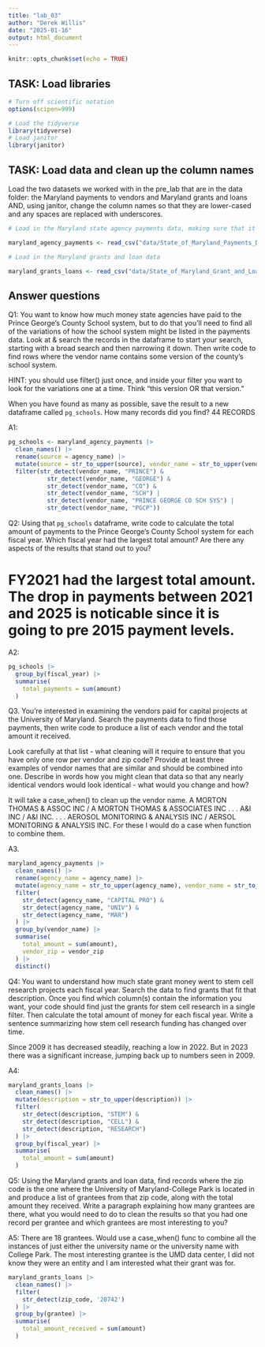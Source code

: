 ```yaml
---
title: "lab_03"
author: "Derek Willis"
date: "2025-01-16"
output: html_document
---
```


```r
knitr::opts_chunk$set(echo = TRUE)
```

## TASK: Load libraries

```r
# Turn off scientific notation
options(scipen=999)

# Load the tidyverse
library(tidyverse)
# Load janitor
library(janitor)
```

## TASK: Load data and clean up the column names

Load the two datasets we worked with in the pre_lab that are in the data folder: the Maryland payments to vendors and Maryland grants and loans AND, using janitor, change the column names so that they are lower-cased and any spaces are replaced with underscores.

```r
# Load in the Maryland state agency payments data, making sure that it correctly sets the datatypes using all of the rows

maryland_agency_payments <- read_csv("data/State_of_Maryland_Payments_Data__FY2008_to_FY2024.csv")

# Load in the Maryland grants and loan data

maryland_grants_loans <- read_csv("data/State_of_Maryland_Grant_and_Loan_Data__FY2009_to_FY2022.csv")
```

## Answer questions

Q1: You want to know how much money state agencies have paid to the Prince George's County School system, but to do that you'll need to find all of the variations of how the school system might be listed in the payments data. Look at & search the records in the dataframe to start your search, starting with a broad search and then narrowing it down. Then write code to find rows where the vendor name contains some version of the county's school system.

HINT: you should use filter() just once, and inside your filter you want to look for the variations one at a time. Think "this version OR that version."

When you have found as many as possible, save the result to a new dataframe called `pg_schools`. How many records did you find? 44 RECORDS

A1:

```r

pg_schools <- maryland_agency_payments |>
  clean_names() |> 
  rename(source = agency_name) |> 
  mutate(source = str_to_upper(source), vendor_name = str_to_upper(vendor_name)) |>
  filter(str_detect(vendor_name, "PRINCE") &
           str_detect(vendor_name, "GEORGE") &
           str_detect(vendor_name, "CO") &
           str_detect(vendor_name, "SCH") |
           str_detect(vendor_name, "PRINCE GEORGE CO SCH SYS") |
           str_detect(vendor_name, "PGCP"))

```

Q2: Using that `pg_schools` dataframe, write code to calculate the total amount of payments to the Prince George's County School system for each fiscal year. Which fiscal year had the largest total amount? Are there any aspects of the results that stand out to you?

# FY2021 had the largest total amount. The drop in payments between 2021 and 2025 is noticable since it is going to pre 2015 payment levels.

A2:

```r

pg_schools |>
  group_by(fiscal_year) |>
  summarise(
    total_payments = sum(amount)
  )

```

Q3. You're interested in examining the vendors paid for capital projects at the University of Maryland. Search the payments data to find those payments, then write code to produce a list of each vendor and the total amount it received.

Look carefully at that list - what cleaning will it require to ensure that you have only one row per vendor and zip code? Provide at least three examples of vendor names that are similar and should be combined into one. Describe in words how you might clean that data so that any nearly identical vendors would look identical - what would you change and how?

It will take a case_when() to clean up the vendor name. A MORTON THOMAS & ASSOC INC / A MORTON THOMAS & ASSOCIATES INC . . . A&I INC / A&I INC. . . . AEROSOL MONITORING & ANALYSIS INC / AERSOL MONITORING & ANALYSIS INC. For these I would do a case when function to combine them.

A3.

```r

maryland_agency_payments |>
  clean_names() |> 
  rename(agency_name = agency_name) |> 
  mutate(agency_name = str_to_upper(agency_name), vendor_name = str_to_upper(vendor_name)) |>
  filter(
    str_detect(agency_name, "CAPITAL PRO") &
    str_detect(agency_name, "UNIV") &
    str_detect(agency_name, "MAR")
  ) |>
  group_by(vendor_name) |>
  summarise(
    total_amount = sum(amount),
    vendor_zip = vendor_zip
  ) |>
  distinct()

```

Q4: You want to understand how much state grant money went to stem cell research projects each fiscal year. Search the data to find grants that fit that description. Once you find which column(s) contain the information you want, your code should find just the grants for stem cell research in a single filter. Then calculate the total amount of money for each fiscal year. Write a sentence summarizing how stem cell research funding has changed over time.

Since 2009 it has decreased steadily, reaching a low in 2022. But in 2023 there was a significant increase, jumping back up to numbers seen in 2009.

A4:

```r

maryland_grants_loans |>
  clean_names() |>
  mutate(description = str_to_upper(description)) |>
  filter(
    str_detect(description, "STEM") &
    str_detect(description, "CELL") &
    str_detect(description, "RESEARCH")
  ) |>
  group_by(fiscal_year) |>
  summarise(
    total_amount = sum(amount)
  )

```

Q5: Using the Maryland grants and loan data, find records where the zip code is the one where the University of Maryland-College Park is located in and produce a list of grantees from that zip code, along with the total amount they received. Write a paragraph explaining how many grantees are there, what you would need to do to clean the results so that you had one record per grantee and which grantees are most interesting to you?

A5: There are 18 grantees. Would use a case_when() func to combine all the instances of just either the university name or the university name with College Park. The most interesting grantee is the UMD data center, I did not know they were an entity and I am interested what their grant was for.

```r

maryland_grants_loans |>
  clean_names() |>
  filter(
    str_detect(zip_code, '20742')
  ) |>
  group_by(grantee) |>
  summarise(
    total_amount_received = sum(amount)
  )

```
